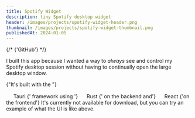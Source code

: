 ```yaml
---
title: Spotify Widget
description: tiny Spotify desktop widget
header: /images/projects/spotify-widget-header.png
thumbnail: /images/projects/spotify-widget-thumbnail.png
publishedAt: 2024-01-05
---
```


<div className="hidden flex-col items-center gap-2 [@media(min-width:400px)]:flex">
	{/* <Link className="m-0 text-sm" target="_blank" href="https://github.com/jesseborg/spotify-widget">
		{'GitHub'}
	</Link> */}
	<SpotifyWidgetContainer />
</div>

I built this app because I wanted a way to _always_ see and control my Spotify desktop session without having to continually open the large desktop window.

{"It's built with the "}

<Badge href="https://tauri.app">
	<svg role="img" width="16" height="16">
		<use href="/sprites.svg#tauri" />
	</svg>
	Tauri
</Badge>
{' framework using '}
<Badge href="https://rust-lang.org">
	<svg role="img" width="16" height="16">
		<use href="/sprites.svg#rust" />
	</svg>
	Rust
</Badge>
{' on the backend and'}
<Badge href="https://react.dev">
	<svg role="img" width="16" height="16">
		<use href="/sprites.svg#react" />
	</svg>
	React
</Badge>
{'on the frontend'}

<span className="hidden [@media(min-width:400px)]:block">
	It's currently not available for download, but you can try an example of what the UI is like
	above.
</span>
